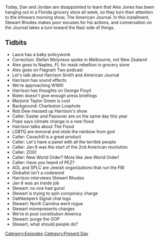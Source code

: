 {{DEFAULTSORT:
    #_EPISODE_0539:March 10, 2021
}}{{Episode
    | title           = March 10, 2021
    | caption         = Listen to this episode on [https://knowledgefight.libsyn.com/539-march-10-2021 Libsyn] [https://open.spotify.com/episode/0KigfCTHcA3oUNvZ8H3Zy5 Spotify], Read the [[Transcript/539: March 10, 2021|Unofficial Transcript]]
    | episodeNumber   = 539
    | length          = 01:26:10
    | airDate         = March 12, 2021
    | coverageDate    = March 10, 2021
    | episodeType     = [[:Category:Present Day|Present Day]]
    | appearance      = [[Harrison Smith]], [[George Floyd]], [[Marjorie Taylor Green]], [[Rob Dew]], [[Stewart Rhodes]]
    | previousEpisode = [[538: March 2, 2021]]
    | nextEpisode     = [[540: March 15-16, 2021]]
}}

{{Stub}}

Today, Dan and Jordan are disappointed to learn that Alex Jones has been hanging out in a Florida grocery store all week, so they turn their attention to the Infowars morning show, The American Journal. In this installment, Stewart Rhodes makes poor excuses for his actions, and conversation on the Journal takes a turn toward the Nazi side of things.

==Tidbits==

*Laura has a baby policywonk
*Correction: Stefan Molyneux spoke in Melbourne, not New Zealand
*Alex goes to Naples, FL for mask rebellion in grocery store
*Alex goes on Flagrant Two podcast
*Let's talk about Harrison Smith and American Journal
*Harrison has sound effects
*We're approaching WWIII
*Harrison has thoughts on George Floyd
*Biden doesn't give enough press briefings
*Marjorie Taylor Green is cool
*Background: Charleston Loophole
*Rob Dew messed up Harrison's show
*Caller: Easter and Passover are on the same day this year
*Pope says climate change is a new flood
*Harrison talks about The Flood
*LGBTQ are immoral and stole the rainbow from god
*Caller: Cavachill is a great product
*Caller: Let's have a panel with all the terrible people
*Caller: Jan 6 was the start of the 2nd American revolution
*Caller: ZOG!
*Caller: New World Order? More like Jew World Order!
*Caller: Have you heard of PEZ?
*ADL and SPLC are Jewish organizations that run the FBI
*Globalist isn't a codeword
*Harrison interviews Stewart Rhodes
*Jan 6 was an inside job
*Stewart: no one had guns!
*Stewart is trying to spin conspiracy charge
*Oathkeepers Signal chat logs
*Stewart: North Carolina went rogue
*Stewart misrepresents charges
*We're in post constitution America
*Stewart: purge the GOP
*Stewart, what should people do?

[[Category:Episodes]]
[[Category:Present Day]]
